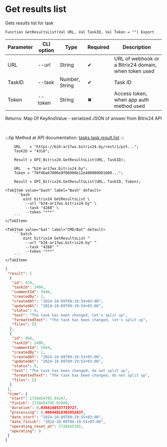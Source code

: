 ﻿---
sidebar_position: 6
---


# Get results list
 Gets results list for task



`Function GetResultsList(Val URL, Val TaskID, Val Token = "") Export`

  | Parameter | CLI option | Type | Required | Description |
  |-|-|-|-|-|
  | URL | --url | String | &#x2714; | URL of webhook or a Bitrix24 domain, when token used |
  | TaskID | --task | Number, String | &#x2714; | Task ID |
  | Token | --token | String | &#x2716; | Access token, when app auth method used |

  
  Returns:  Map Of KeyAndValue - serialized JSON of answer from Bitrix24 API

<br/>

:::tip
Method at API documentation: [tasks.task.result.list](https://dev.1c-bitrix.ru/rest_help/tasks/task/tasks/tasks_task_result.list.php)
:::
<br/>



```bsl title="1C:Enterprise/OneScript code example"
    URL    = "https://b24-ar17wx.bitrix24.by/rest/1/ps5...";
    TaskID = "4318";

    Result = OPI_Bitrix24.GetResultsList(URL, TaskID);

    URL   = "b24-ar17wx.bitrix24.by";
    Token = "70f46a67006e9f06006b12e400000001000...";

    Result = OPI_Bitrix24.GetResultsList(URL, TaskID, Token);
```
 

 <Tabs>
  
    <TabItem value="bash" label="Bash" default>
        ```bash
            oint bitrix24 GetResultsList \
             --url "b24-ar17wx.bitrix24.by" \
             --task "4288" \
             --token "***"
        ```
    </TabItem>
  
    <TabItem value="bat" label="CMD/Bat" default>
        ```batch
            oint bitrix24 GetResultsList ^
             --url "b24-ar17wx.bitrix24.by" ^
             --task "4288" ^
             --token "***"
        ```
    </TabItem>
</Tabs>


```json title="Result"
{
 "result": [
  {
   "id": 870,
   "taskId": 2400,
   "commentId": 5946,
   "createdBy": 1,
   "createdAt": "2024-10-09T09:19:54+03:00",
   "updatedAt": "2024-10-09T09:19:54+03:00",
   "status": 0,
   "text": "The task has been changed, let's split up",
   "formattedText": "The task has been changed, let's split up",
   "files": []
  },
  {
   "id": 868,
   "taskId": 2400,
   "commentId": 5944,
   "createdBy": 1,
   "createdAt": "2024-10-09T09:19:53+03:00",
   "updatedAt": "2024-10-09T09:19:53+03:00",
   "status": 0,
   "text": "The task has been changed, do not split up",
   "formattedText": "The task has been changed, do not split up",
   "files": []
  }
 ],
 "time": {
  "start": 1728454795.04247,
  "finish": 1728454795.07889,
  "duration": 0.0364160537719727,
  "processing": 0.00944018363952637,
  "date_start": "2024-10-09T09:19:55+03:00",
  "date_finish": "2024-10-09T09:19:55+03:00",
  "operating_reset_at": 1728455395,
  "operating": 0
 }
}
```
